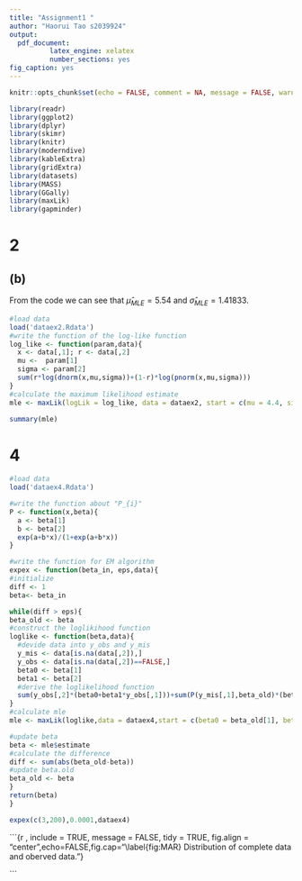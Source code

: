 ```yaml
---
title: "Assignment1 "
author: "Haorui Tao s2039924"
output:
  pdf_document:
          latex_engine: xelatex
          number_sections: yes
fig_caption: yes
---
```


```r
knitr::opts_chunk$set(echo = FALSE, comment = NA, message = FALSE, warning = FALSE)
```

```r
library(readr)
library(ggplot2)
library(dplyr)
library(skimr)
library(knitr)
library(moderndive)
library(kableExtra)
library(gridExtra)
library(datasets)
library(MASS)
library(GGally)
library(maxLik)
library(gapminder)

```
# 2{-}
## (b){-}
From the code we can see that $\hat\mu_{MLE}=5.54$ and $\hat\sigma_{MLE}=1.41833$.
```r
#load data
load('dataex2.Rdata')
#write the function of the log-like function
log_like <- function(param,data){
  x <- data[,1]; r <- data[,2]
  mu <-  param[1]
  sigma <- param[2]
  sum(r*log(dnorm(x,mu,sigma))+(1-r)*log(pnorm(x,mu,sigma)))
}
#calculate the maximum likelihood estimate
mle <- maxLik(logLik = log_like, data = dataex2, start = c(mu = 4.4, sigma = 1.5))

summary(mle)
```

# 4{-}

```r
#load data
load('dataex4.Rdata')

#write the function about "P_{i}"
P <- function(x,beta){
  a <- beta[1]
  b <- beta[2]
  exp(a+b*x)/(1+exp(a+b*x))
}

#write the function for EM algorithm
expex <- function(beta_in, eps,data){
#initialize
diff <- 1
beta<- beta_in

while(diff > eps){
beta_old <- beta
#construct the loglikihood function
loglike <- function(beta,data){
  #devide data into y_obs and y_mis
  y_mis <- data[is.na(data[,2]),]
  y_obs <- data[is.na(data[,2])==FALSE,]
  beta0 <- beta[1]
  beta1 <- beta[2]
  #derive the loglikelihood function
  sum(y_obs[,2]*(beta0+beta1*y_obs[,1]))+sum(P(y_mis[,1],beta_old)*(beta0+y_mis[,1]*beta1))+sum(log(1-P(data[1,],beta)))
}
#calculate mle
mle <- maxLik(loglike,data = dataex4,start = c(beta0 = beta_old[1], beta1 = beta_old[2]))

#update beta
beta <- mle$estimate
#calculate the difference 
diff <- sum(abs(beta_old-beta))
#update beta.old
beta_old <- beta
}
return(beta)
}

expex(c(3,200),0.0001,dataex4)


```

```{r , include = TRUE, message = FALSE, tidy = TRUE, fig.align = "center",echo=FALSE,fig.cap="\\label{fig:MAR} Distribution of complete data and oberved data."}

```

